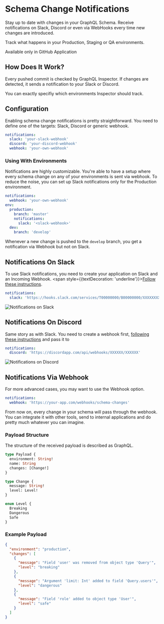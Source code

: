 
# Schema Change Notifications

Stay up to date with changes in your GraphQL Schema. Receive notifications on Slack, Discord or even via WebHooks every time new changes are introduced.

Track what happens in your Production, Staging or QA environments.

<Callout type="info">
Available only in GitHub Application
</Callout>

## How Does It Work?

Every pushed commit is checked by GraphQL Inspector. If changes are detected, it sends a notification to your Slack or Discord.

You can exactly specifiy which environments Inspector should track.

## Configuration

Enabling schema change notifications is pretty straightforward. You need to define one of the targets: Slack, Discord or generic webhook.

```yaml
notifications:
  slack: 'your-slack-webhook'
  discord: 'your-discord-webhook'
  webhook: 'your-own-webhook'
```

### Using With Environments

Notifications are highly customizable.
You're able to have a setup where every schema change on any of your environments is sent via webhook.
To reduce the noise, you can set up Slack notifications only for the Production environment.

```yaml
notifications:
  webhook: 'your-own-webhook'
env:
  production:
    branch: 'master'
    notifications:
      slack: '<slack-webhook>'
  dev:
    branch: 'develop'
```

Whenever a new change is pushed to the `develop` branch, you get a notification via Webhook but not on Slack.

## Notifications On Slack

To use Slack notifications, you need to create your application on Slack and an Incoming Webhook. <span style={{textDecoration: 'underline'}}>[Follow these instructions](https://slack.com/intl/en-pl/help/articles/115005265063-Incoming-Webhooks-for-Slack)</span>.

```yaml
notifications:
  slack: 'https://hooks.slack.com/services/T00000000/B00000000/XXXXXXXXXXXXXXXXXXXXXXXX'
```

![Notifications on Slack](/assets/img/notifications/slack.png)

## Notifications On Discord

Same story as with Slack. You need to create a webhook first, [following these instructions](https://support.discordapp.com/hc/en-us/articles/228383668-Intro-to-Webhooks) and pass it to

```yaml
notifications:
  discord: 'https://discordapp.com/api/webhooks/XXXXXX/XXXXXX'
```

![Notifications on Discord](/assets/img/notifications/discord.png)

## Notifications Via Webhook

For more advanced cases, you may want to use the Webhook option.

```yaml
notifications:
  webhook: 'https://your-app.com/webhooks/schema-changes'
```

From now on, every change in your schema will pass through the webhook. You can integrate it with other tools, send to internal applications and do pretty much whatever you can imagine.

### Payload Structure

The structure of the received payload is described as GraphQL.

```graphql
type Payload {
  environment: String!
  name: String
  changes: [Change!]
}

type Change {
  message: String!
  level: Level!
}

enum Level {
  Breaking
  Dangerous
  Safe
}
```

### Example Payload

```json
{
  "environment": "production",
  "changes": [
    {
      "message": "Field 'user' was removed from object type 'Query'",
      "level": "breaking"
    },
    {
      "message": "Argument 'limit: Int' added to field 'Query.users'",
      "level": "dangerous"
    },
    {
      "message": "Field 'role' added to object type 'User'",
      "level": "safe"
    }
  ]
}
```
